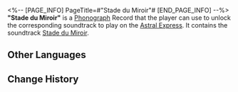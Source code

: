 <%-- [PAGE_INFO]
PageTitle=#"Stade du Miroir"#
[END_PAGE_INFO] --%>
{{Item Infobox
|id          = 210315
|image       = Item Stade du Miroir.png
|type        = Disk
|invCategory = Valuables
|rarity      = 3
|effect      = 
|description = A record that can be played on the Express' phonograph. It might be a chance acquisition or a gift from someone else. All sorts of memories surge up when the music plays &mdash; the smiles, encounters, touches, and the excitement of battle. Maybe that is why people still collect records even as society rapidly advances.<br />The current record contains the track "Stade du Miroir."
}}
{{Description|''When, where, and from whence was the existence named "me" born?''}}
'''"Stade du Miroir"''' is a [[Phonograph]] Record that the player can use to unlock the corresponding soundtrack to play on the [[Astral Express]]. It contains the soundtrack [[Stade du Miroir]].

==Other Languages==
{{Other Languages
|en   = "Stade du Miroir"
|zhs  = 《镜像阶段》
|zht  = 《鏡像階段》
|ja   = 『ミラーステージ』
|ko   = ≪거울단계≫
|es   = Estadio del espejo
|fr   = «&nbsp;Stade du Miroir&nbsp;»
|ru   = Stade du Miroir
|th   = "Stade du Miroir"
|vi   = Giai Đoạn Phản Chiếu
|de   = „Stade du Miroir“
|id   = "Stade du Miroir"
|pt   = "Stade du Miroir"
}}

==Change History==
{{Change History|2.0}}